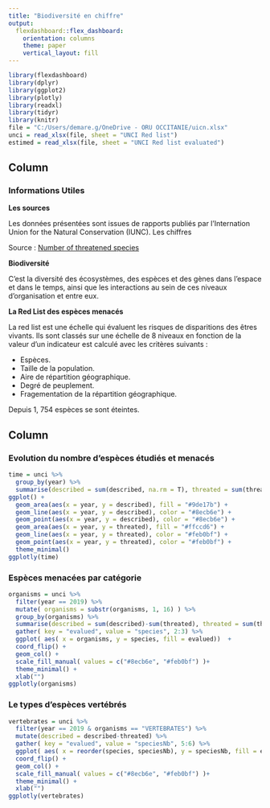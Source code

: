 ---
title: "Biodiversité en chiffre"
output: 
  flexdashboard::flex_dashboard:
    orientation: columns
    theme: paper
    vertical_layout: fill
---

```{r setup, include=FALSE}
library(flexdashboard)
library(dplyr)
library(ggplot2)
library(plotly)
library(readxl)
library(tidyr)
library(knitr)
file = "C:/Users/demare.g/OneDrive - ORU OCCITANIE/uicn.xlsx"
unci = read_xlsx(file, sheet = "UNCI Red list")
estimed = read_xlsx(file, sheet = "UNCI Red list evaluated")
```
Column {data-width=400}
-----------------------------------------------------------------------

### Informations Utiles

__Les sources__

Les données présentées sont issues de rapports publiés par l'Internation Union for the Natural Conservation (IUNC).
Les chiffres 

Source : [Number of threatened species](nc.iucnredlist.org/redlist/content/attachment_files/2019_2_RL_Table_1b.pdf)

__Biodiversité__

C'est la diversité des écosystèmes, des espèces et des gènes dans l'espace et dans le temps, ainsi que les interactions au sein de ces niveaux d'organisation et entre eux.

__La Red List des espèces menacés__

La red list est une échelle qui évaluent les risques de disparitions des êtres vivants. Ils sont classés sur une échelle de 8 niveaux en fonction de la valeur d'un indicateur est calculé avec les critères suivants :

* Espèces.
* Taille de la population.
* Aire de répartition géographique.
* Degré de peuplement.
* Fragementation de la répartition géographique.

Depuis 1, 754 espèces se sont éteintes.

Column {data-width=600}
-----------------------------------------------------------------------

### Evolution du nombre d'espèces étudiés et menacés

```{r}
time = unci %>% 
  group_by(year) %>%
  summarise(described = sum(described, na.rm = T), threated = sum(threated, na.rm = T)) %>%
ggplot() +
  geom_area(aes(x = year, y = described), fill = "#9de17b") +
  geom_line(aes(x = year, y = described), color = "#8ecb6e") +
  geom_point(aes(x = year, y = described), color = "#8ecb6e") +
  geom_area(aes(x = year, y = threated), fill = "#ffccd6") +
  geom_line(aes(x = year, y = threated), color = "#feb0bf") +
  geom_point(aes(x = year, y = threated), color = "#feb0bf") +
  theme_minimal() 
ggplotly(time)
```


### Espèces menacées par catégorie


```{r}
organisms = unci %>%
  filter(year == 2019) %>%
  mutate( organisms = substr(organisms, 1, 16) ) %>%
  group_by(organisms) %>%
  summarise(described = sum(described)-sum(threated), threated = sum(threated)) %>%
  gather( key = "evalued", value = "species", 2:3) %>%
  ggplot( aes( x = organisms, y = species, fill = evalued))  +
  coord_flip() +
  geom_col() +
  scale_fill_manual( values = c("#8ecb6e", "#feb0bf") )+
  theme_minimal() +
  xlab("")
ggplotly(organisms)
```

### Le types d'espèces vertébrés


```{r}
vertebrates = unci %>%
  filter(year == 2019 & organisms == "VERTEBRATES") %>%
  mutate(described = described-threated) %>%
  gather( key = "evalued", value = "speciesNb", 5:6) %>%
  ggplot( aes( x = reorder(species, speciesNb), y = speciesNb, fill = evalued))  +
  coord_flip() +
  geom_col() +
  scale_fill_manual( values = c("#8ecb6e", "#feb0bf") )+
  theme_minimal() +
  xlab("")
ggplotly(vertebrates)
```
